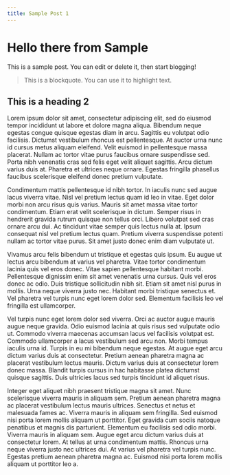 ```yaml
---
title: Sample Post 1
---
```


# Hello there from Sample

This is a sample post. You can edit or delete it, then start blogging!

> This is a blockquote. You can use it to highlight text.

## This is a heading 2

Lorem ipsum dolor sit amet, consectetur adipiscing elit, sed do eiusmod tempor incididunt ut labore et dolore magna
aliqua. Bibendum neque egestas congue quisque egestas diam in arcu. Sagittis eu volutpat odio facilisis. Dictumst
vestibulum rhoncus est pellentesque. At auctor urna nunc id cursus metus aliquam eleifend. Velit euismod in
pellentesque massa placerat. Nullam ac tortor vitae purus faucibus ornare suspendisse sed. Porta nibh venenatis cras
sed felis eget velit aliquet sagittis. Arcu dictum varius duis at. Pharetra et ultrices neque ornare. Egestas
fringilla phasellus faucibus scelerisque eleifend donec pretium vulputate.

Condimentum mattis pellentesque id nibh tortor. In iaculis nunc sed augue lacus viverra vitae. Nisl vel pretium lectus
quam id leo in vitae. Eget dolor morbi non arcu risus quis varius. Mauris sit amet massa vitae tortor condimentum.
Etiam erat velit scelerisque in dictum. Semper risus in hendrerit gravida rutrum quisque non tellus orci. Libero
volutpat sed cras ornare arcu dui. Ac tincidunt vitae semper quis lectus nulla at. Ipsum consequat nisl vel pretium
lectus quam. Pretium viverra suspendisse potenti nullam ac tortor vitae purus. Sit amet justo donec enim diam
vulputate ut.

Vivamus arcu felis bibendum ut tristique et egestas quis ipsum. Eu augue ut lectus arcu bibendum at varius vel
pharetra. Vitae tortor condimentum lacinia quis vel eros donec. Vitae sapien pellentesque habitant morbi. Pellentesque
dignissim enim sit amet venenatis urna cursus. Quis vel eros donec ac odio. Duis tristique sollicitudin nibh sit.
Etiam sit amet nisl purus in mollis. Urna neque viverra justo nec. Habitant morbi tristique senectus et. Vel pharetra
vel turpis nunc eget lorem dolor sed. Elementum facilisis leo vel fringilla est ullamcorper.

Vel turpis nunc eget lorem dolor sed viverra. Orci ac auctor augue mauris augue neque gravida. Odio euismod lacinia at
quis risus sed vulputate odio ut. Commodo viverra maecenas accumsan lacus vel facilisis volutpat est. Commodo
ullamcorper a lacus vestibulum sed arcu non. Morbi tempus iaculis urna id. Turpis in eu mi bibendum neque egestas. At
augue eget arcu dictum varius duis at consectetur. Pretium aenean pharetra magna ac placerat vestibulum lectus mauris.
Dictum varius duis at consectetur lorem donec massa. Blandit turpis cursus in hac habitasse platea dictumst quisque
sagittis. Duis ultricies lacus sed turpis tincidunt id aliquet risus.

Integer eget aliquet nibh praesent tristique magna sit amet. Nunc scelerisque viverra mauris in aliquam sem. Pretium
aenean pharetra magna ac placerat vestibulum lectus mauris ultrices. Senectus et netus et malesuada fames ac. Viverra
mauris in aliquam sem fringilla. Sed euismod nisi porta lorem mollis aliquam ut porttitor. Eget gravida cum sociis
natoque penatibus et magnis dis parturient. Elementum eu facilisis sed odio morbi. Viverra mauris in aliquam sem.
Augue eget arcu dictum varius duis at consectetur lorem. At tellus at urna condimentum mattis. Rhoncus urna neque
viverra justo nec ultrices dui. At varius vel pharetra vel turpis nunc. Egestas pretium aenean pharetra magna ac.
Euismod nisi porta lorem mollis aliquam ut porttitor leo a.

